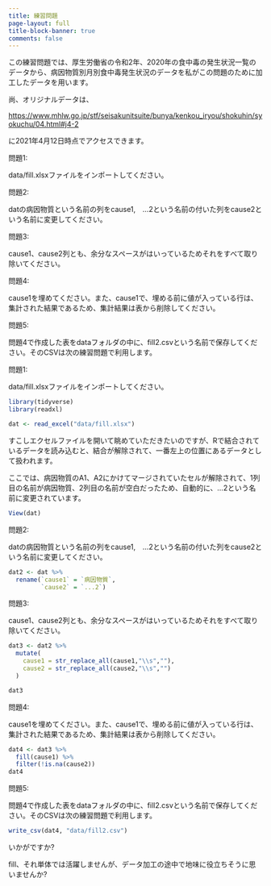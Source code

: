 ```yaml
---
title: 練習問題
page-layout: full
title-block-banner: true
comments: false
---
```


この練習問題では、厚生労働省の令和2年、2020年の食中毒の発生状況一覧のデータから、病因物質別月別食中毒発生状況のデータを私がこの問題のために加工したデータを用います。

尚、オリジナルデータは、

[https://www.mhlw.go.jp/stf/seisakunitsuite/bunya/kenkou_iryou/shokuhin/syokuchu/04.html#j4-2](https://www.mhlw.go.jp/stf/seisakunitsuite/bunya/kenkou_iryou/shokuhin/syokuchu/04.html#j4-2)

に2021年4月12日時点でアクセスできます。

問題1: 

data/fill.xlsxファイルをインポートしてください。

問題2: 

datの病因物質という名前の列をcause1,　...2という名前の付いた列をcause2という名前に変更してください。

問題3: 

cause1、cause2列とも、余分なスペースがはいっているためそれをすべて取り除いてください。

問題4: 

cause1を埋めてください。また、cause1で、埋める前に値が入っている行は、集計された結果であるため、集計結果は表から削除してください。

問題5: 

問題4で作成した表をdataフォルダの中に、fill2.csvという名前で保存してください。そのCSVは次の練習問題で利用します。





問題1: 

data/fill.xlsxファイルをインポートしてください。

```r
library(tidyverse)
library(readxl)

dat <- read_excel("data/fill.xlsx")
```

すこしエクセルファイルを開いて眺めていただきたいのですが、Rで結合されているデータを読み込むと、結合が解除されて、一番左上の位置にあるデータとして扱われます。

ここでは、病因物質のA1、A2にかけてマージされていたセルが解除されて、1列目の名前が病因物質、2列目の名前が空白だったため、自動的に、...2という名前に変更されています。

```r
View(dat)
```

問題2: 

datの病因物質という名前の列をcause1,　...2という名前の付いた列をcause2という名前に変更してください。

```r
dat2 <- dat %>% 
  rename(`cause1` = `病因物質`,
         `cause2` = `...2`)
```

問題3: 

cause1、cause2列とも、余分なスペースがはいっているためそれをすべて取り除いてください。

```r
dat3 <- dat2 %>% 
  mutate(
    cause1 = str_replace_all(cause1,"\\s",""),
    cause2 = str_replace_all(cause2,"\\s","")
  )

dat3
```

問題4: 

cause1を埋めてください。また、cause1で、埋める前に値が入っている行は、集計された結果であるため、集計結果は表から削除してください。

```r
dat4 <- dat3 %>% 
  fill(cause1) %>% 
  filter(!is.na(cause2))
dat4
```

問題5: 

問題4で作成した表をdataフォルダの中に、fill2.csvという名前で保存してください。そのCSVは次の練習問題で利用します。

```r
write_csv(dat4, "data/fill2.csv")
```

いかがですか?

fill、それ単体では活躍しませんが、データ加工の途中で地味に役立ちそうに思いませんか?

